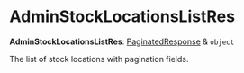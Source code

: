 
# AdminStockLocationsListRes

 **AdminStockLocationsListRes**: [PaginatedResponse](medusa.PaginatedResponse-1.mdx) & `object`

The list of stock locations with pagination fields.

